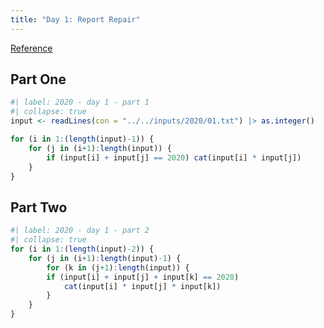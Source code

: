 ```yaml
---
title: "Day 1: Report Repair"
---
```


[Reference](https://adventofcode.com/2020/day/1)

## Part One

```r
#| label: 2020 - day 1 - part 1
#| collapse: true
input <- readLines(con = "../../inputs/2020/01.txt") |> as.integer()

for (i in 1:(length(input)-1)) {
    for (j in (i+1):length(input)) {
        if (input[i] + input[j] == 2020) cat(input[i] * input[j])
    }
}
```

## Part Two

```r
#| label: 2020 - day 1 - part 2
#| collapse: true
for (i in 1:(length(input)-2)) {
    for (j in (i+1):length(input)-1) {
        for (k in (j+1):length(input)) {
        if (input[i] + input[j] + input[k] == 2020)
            cat(input[i] * input[j] * input[k])
        }
    }
}
```
